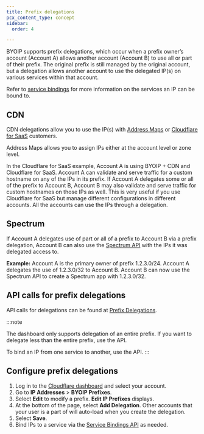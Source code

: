 ```yaml
---
title: Prefix delegations
pcx_content_type: concept
sidebar:
  order: 4

---
```


BYOIP supports prefix delegations, which occur when a prefix owner’s account (Account A) allows another account (Account B) to use all or part of their prefix. The original prefix is still managed by the original account, but a delegation allows another account to use the delegated IP(s) on various services within that account.

Refer to [service bindings](/byoip/service-bindings/) for more information on the services an IP can be bound to.

## CDN


CDN delegations allow you to use the IP(s) with [Address Maps](/byoip/address-maps/) or [Cloudflare for SaaS](/cloudflare-for-platforms/cloudflare-for-saas/) customers.

Address Maps allows you to assign IPs either at the account level or zone level.

In the Cloudflare for SaaS example, Account A is using BYOIP + CDN and Cloudflare for SaaS. Account A can validate and serve traffic for a custom hostname on any of the IPs in its prefix. If Account A delegates some or all of the prefix to Account B, Account B may also validate and serve traffic for custom hostnames on those IPs as well. This is very useful if you use Cloudflare for SaaS but manage different configurations in different accounts. All the accounts can use the IPs through a delegation.

## Spectrum

If Account A delegates use of part or all of a prefix to Account B via a prefix delegation, Account B can also use the [Spectrum API](/spectrum/about/byoip/) with the IPs it was delegated access to.

**Example:** Account A is the primary owner of prefix 1.2.3.0/24. Account A delegates the use of 1.2.3.0/32 to Account B. Account B can now use the Spectrum API to create a Spectrum app with 1.2.3.0/32.

## API calls for prefix delegations

API calls for delegations can be found at [Prefix Delegations](/api/resources/addressing/subresources/prefixes/subresources/delegations/methods/list/).

:::note

The dashboard only supports delegation of an entire prefix. If you want to delegate less than the entire prefix, use the API.

To bind an IP from one service to another, use the API.
:::

## Configure prefix delegations

1. Log in to the [Cloudflare dashboard](https://dash.cloudflare.com/) and select your account.
2. Go to **IP Addresses** > **BYOIP Prefixes**.
3. Select **Edit** to modify a prefix. **Edit IP Prefixes** displays.
4. At the bottom of the page, select **Add Delegation**. Other accounts that your user is a part of will auto-load when you create the delegation.
5. Select **Save**.
6. Bind IPs to a service via the [Service Bindings API](/api/resources/addressing/subresources/prefixes/subresources/service_bindings/) as needed.
